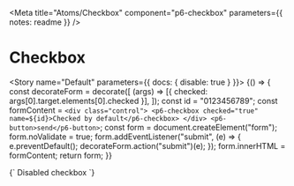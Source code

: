 

<Meta
  title="Atoms/Checkbox"
  component="p6-checkbox"
  parameters={{ notes: readme }}
/>

# Checkbox

<Story name="Default" parameters={{ docs: { disable: true } }}>
  {() => {
    const decorateForm = decorate([
      (args) => [{ checked: args[0].target.elements[0].checked }],
    ]);
    const id = "0123456789";
    const formContent = `
      <div class="control">
        <p6-checkbox checked="true" name=${id}>Checked by default</p6-checkbox>
      </div>
      <p6-button>send</p6-button>
    `;
    const form = document.createElement("form");
    form.noValidate = true;
    form.addEventListener("submit", (e) => {
      e.preventDefault();
      decorateForm.action("submit")(e);
    });
    form.innerHTML = formContent;
    return form;
  }}
</Story>

<Preview>
  <Story name="Disabled" height="42px">
    {`
      <p6-checkbox checked="true" disabled="true" name="disabled-example">Disabled checkbox</p6-checkbox>
    `}
  </Story>
</Preview>
